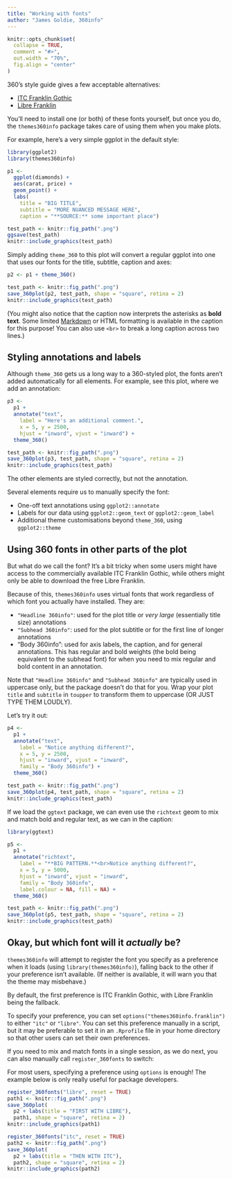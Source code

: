 ```yaml
---
title: "Working with fonts"
author: "James Goldie, 360info"
---
```


```r
knitr::opts_chunk$set(
  collapse = TRUE,
  comment = "#>",
  out.width = "70%",
  fig.align = "center"
)
```

360's style guide gives a few acceptable alternatives:

* [ITC Franklin Gothic](https://www.myfonts.com/fonts/itc/franklin-gothic)
* [Libre Franklin](https://fonts.google.com/specimen/Libre+Franklin)

You'll need to install one (or both) of these fonts yourself, but once you do, the `themes360info` package takes care of using them when you make plots.

For example, here's a very simple ggplot in the default style:

```r
library(ggplot2)
library(themes360info)

p1 <-
  ggplot(diamonds) +
  aes(carat, price) +
  geom_point() +
  labs(
    title = "BIG TITLE",
    subtitle = "MORE NUANCED MESSAGE HERE",
    caption = "**SOURCE:** some important place")

test_path <- knitr::fig_path(".png")
ggsave(test_path)
knitr::include_graphics(test_path)
```

Simply adding `theme_360` to this plot will convert a regular ggplot into one that uses our fonts for the title, subtitle, caption and axes:

```r
p2 <- p1 + theme_360()

test_path <- knitr::fig_path(".png")
save_360plot(p2, test_path, shape = "square", retina = 2)
knitr::include_graphics(test_path)
```

(You might also notice that the caption now interprets the asterisks as **bold text**. Some limited [Markdown](https://www.markdownguide.org/basic-syntax/#emphasis) or HTML formatting is available in the caption for this purpose! You can also use `<br>` to break a long caption across two lines.)

## Styling annotations and labels

Although `theme_360` gets us a long way to a 360-styled plot, the fonts aren't added automatically for all elements. For example, see this plot, where we add an annotation:

```r
p3 <-
  p1 +
  annotate("text",
    label = "Here's an additional comment.",
    x = 5, y = 2500,
    hjust = "inward", vjust = "inward") +
  theme_360()

test_path <- knitr::fig_path(".png")
save_360plot(p3, test_path, shape = "square", retina = 2)
knitr::include_graphics(test_path)
```

The other elements are styled correctly, but not the annotation.

Several elements require us to manually specify the font:

* One-off text annotations using `ggplot2::annotate`
* Labels for our data using `ggplot2::geom_text` or `ggplot2::geom_label`
* Additional theme customisations beyond `theme_360`, using `ggplot2::theme`

## Using 360 fonts in other parts of the plot

But what do we call the font? It's a bit tricky when some users might have access to the commercially available ITC Franklin Gothic, while others might
only be able to download the free Libre Franklin.

Because of this, `themes360info` uses virtual fonts that work regardless of which font you actually have installed. They are:

* `"Headline 360info"`: used for the plot title or _very large_ (essentially title size) annotations
* `"Subhead 360info"`: used for the plot subtitle or for the first line of longer annotations
* "Body 360info": used for axis labels, the caption, and for general annotations. This has regular and bold weights (the bold being equivalent to the subhead font) for when you need to mix regular and bold content in an annotation.

Note that `"Headline 360info"` and `"Subhead 360info"` are typically used in uppercase only, but the package doesn't do that for you. Wrap your plot `title` and `subtitle` in `toupper` to transform them to uppercase (OR JUST TYPE THEM LOUDLY).

Let's try it out:

```r

p4 <-
  p1 +
  annotate("text",
    label = "Notice anything different?",
    x = 5, y = 2500,
    hjust = "inward", vjust = "inward",
    family = "Body 360info") +
  theme_360()

test_path <- knitr::fig_path(".png")
save_360plot(p4, test_path, shape = "square", retina = 2)
knitr::include_graphics(test_path)
```

If we load the `ggtext` package, we can even use the `richtext` geom to mix and match bold and regular text, as we can in the caption:

```r
library(ggtext)

p5 <-
  p1 +
  annotate("richtext",
    label = "**BIG PATTERN.**<br>Notice anything different?",
    x = 5, y = 5000,
    hjust = "inward", vjust = "inward",
    family = "Body 360info",
    label.colour = NA, fill = NA) +
  theme_360()

test_path <- knitr::fig_path(".png")
save_360plot(p5, test_path, shape = "square", retina = 2)
knitr::include_graphics(test_path)
```

## Okay, but which font will it _actually_ be?

`themes360info` will attempt to register the font you specify as a preference when it loads (using `library(themes360info)`), falling back to the other if your preference isn't available. (If neither is available, it will warn you that the theme may misbehave.)

By default, the first preference is ITC Franklin Gothic, with Libre Franklin being the fallback.

To specify your preference, you can set `options("themes360info.franklin")` to either `"itc"` or `"libre"`. You can set this preference manually in a script, but it may be preferable to set it in an `.Rprofile` file in your home directory so that other users can set their own preferences.

If you need to mix and match fonts in a single session, as we do next, you can also manually call `register_360fonts` to switch:

::: {.alert .alert-warning}
For most users, specifying a preference using `options` is enough! The example below is only really useful for package developers.
:::

```r
register_360fonts("libre", reset = TRUE)
path1 <- knitr::fig_path(".png")
save_360plot(
  p2 + labs(title = "FIRST WITH LIBRE"),
  path1, shape = "square", retina = 2)
knitr::include_graphics(path1)
```

```r
register_360fonts("itc", reset = TRUE)
path2 <- knitr::fig_path(".png")
save_360plot(
  p2 + labs(title = "THEN WITH ITC"),
  path2, shape = "square", retina = 2)
knitr::include_graphics(path2)
```
